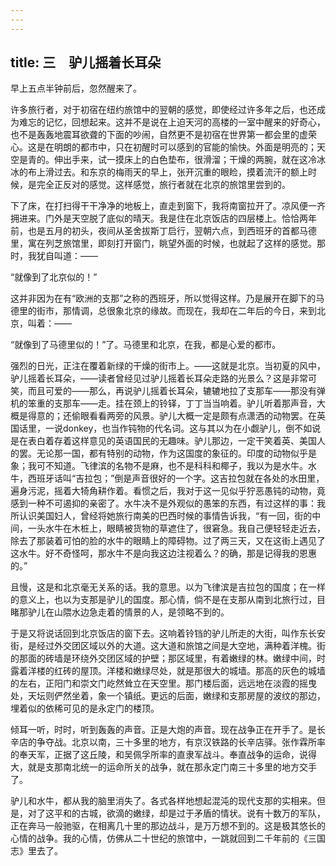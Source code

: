 ```yaml
---
---
---
```

title: 三　驴儿摇着长耳朵
---



早上五点半钟前后，忽然醒来了。

许多旅行者，对于初宿在纽约旅馆中的翌朝的感觉，即使经过许多年之后，也还成为难忘的记忆，回想起来。这并不是说在上迫天河的高楼的一室中醒来的好奇心，也不是轰轰地震耳欲聋的下面的吵闹，自然更不是初宿在世界第一都会里的虚荣心。这是在明朗的都市中，只在初醒时可以感到的官能的愉快。外面是明亮的；天空是青的。伸出手来，试一摸床上的白色垫布，很滑溜；干燥的两腕，就在这冷冰冰的布上滑过去。和东京的梅雨天的早上，张开沉重的眼睑，摸着流汗的额上时候，是完全正反对的感觉。这样感觉，旅行者就在北京的旅馆里尝到的。

下了床，在打扫得干干净净的地板上，直走到窗下，我将南窗拉开了。凉风便一齐拥进来。门外是天空脱了底似的晴天。我是住在北京饭店的四层楼上。恰恰两年前，也是五月的初头，夜间从圣舍拔斯丁启行，翌朝六点，到西班牙的首都马德里，寓在列芝旅馆里，即刻打开窗门，眺望外面的时候，也就起了这样的感觉。那时，我犹自叫道：——

“就像到了北京似的！”

这并非因为在有“欧洲的支那”之称的西班牙，所以觉得这样。乃是展开在脚下的马德里的街市，那情调，总很象北京的缘故。而现在，我却在二年后的今日，来到北京，叫着：——

“就像到了马德里似的！”了。马德里和北京，在我，都是心爱的都市。

强烈的日光，正注在覆着新绿的干燥的街市上。——这就是北京。当初夏的风中，驴儿摇着长耳朵，——读者曾经见过驴儿摇着长耳朵走路的光景么？这是非常可笑，而且可爱的——那么，再说驴儿摇着长耳朵，辘辘地拉了支那车——那没有弹机的笨重的支那车——走。挂在颈上的铃铎，丁丁当当响着。驴儿听着那声音，大概是得意的；还偷眼看看两旁的风景。驴儿大概一定是颇有点潇洒的动物罢。在英国话里，一说donkey，也当作钝物的代名词。这与其以为在小觑驴儿，倒不如说是在表白着存着这样意见的英语国民的无趣味。驴儿那边，一定干笑着英、美国人的罢。无论那一国，都有特别的动物，作为这国度的象征的。印度的动物似乎是象；我可不知道。飞律滨的名物不是麻，也不是科科和椰子，我以为是水牛。水牛，西班牙话叫“吉拉包；”倒是声音很好的一个字。这吉拉包就在各处的水田里，遍身污泥，摇着大犄角耕作着。看惯之后，我对于这一见似乎狞恶愚钝的动物，竟感到一种不可遏抑的亲密了。水牛决不是外观似的愚笨的东西，有过这样的事：我所认识美国妇人，曾经将她旅行南美的巴西时候的事情告诉我，“有一回，街的中间，一头水牛在木桩上，眼睛被货物的草遮住了，很窘急。我自己便轻轻走近去，除去了那装着可怕的脸的水牛的眼睛上的障碍物。过了两三天，又在这街上遇见了这水牛。好不奇怪呵，那水牛不是向我这边注视着么？的确，那是记得我的恩惠的。”

且慢，这是和北京毫无关系的话。我的意思。以为飞律滨是吉拉包的国度；在一样的意义上，也以为支那是驴儿的国度。那心情，倘不是在支那从南到北旅行过，目睹那驴儿在山隈水边急走着的情景的人，是领略不到的。

于是又将说话回到北京饭店的窗下去。这响着铃铛的驴儿所走的大街，叫作东长安街，是经过外交团区域以外的大道。这大道和旅馆之间是大空地，满种着洋槐。街的那面的砖墙是环绕外交团区域的护壁；那区域里，有着嫩绿的林。嫩绿中间，时露着洋楼的红砖的屋顶。洋楼和嫩绿尽处，就是那很大的城墙。那高的灰色的城墙的左右，正阳门和崇文门屹然耸立在天空里。那门楼后面，远远地在淡霞的摇曳处，天坛则俨然坐着，象一个镇纸。更远的后面，嫩绿和支那房屋的波纹的那边，埋着似的依稀可见的是永定门的楼顶。

倾耳一听，时时，听到轰轰的声音。正是大炮的声音。现在战争正在开手了。是长辛店的争夺战。北京以南，三十多里的地方，有京汉铁路的长辛店驿。张作霖所率的奉天军，正据了这丘陵，和吴佩孚所率的直隶军战斗。奉直战争的运命，说得大，就是支那南北统一的运命所关的战争，就在那永定门南三十多里的地方交手了。

驴儿和水牛，都从我的脑里消失了。各式各样地想起混沌的现代支那的实相来。但是，对了这平和的古城，欲滴的嫩绿，却是过于矛盾的情状。说有十数万的军队，正在奔马一般驰驱，在相离几十里的那边战斗，是万万想不到的。这是极其悠长的心情的战争。我的心情，仿佛从二十世纪的旅馆中，一跳就回到二千年前的《三国志》里去了。